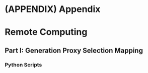 # (APPENDIX) Appendix {-}

# Remote Computing

## Part I: Generation Proxy Selection Mapping

### Python Scripts